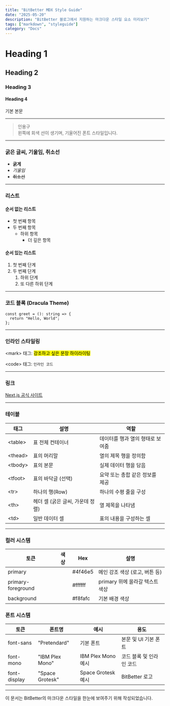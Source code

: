 ```yaml
---
title: "BitBetter MDX Style Guide"
date: "2025-05-20"
description: "BitBetter 블로그에서 지원하는 마크다운 스타일 요소 미리보기"
tags: ["markdown", "styleguide"]
category: "Docs"
---
```


# Heading 1

## Heading 2

### Heading 3

#### Heading 4

기본 본문

---

> 인용구  
> 왼쪽에 회색 선이 생기며, 기울어진 폰트 스타일입니다.

---

### 굵은 글씨, 기울임, 취소선

- **굵게**
- _기울임_
- <del>취소선</del>

---

### 리스트

#### 순서 없는 리스트

- 첫 번째 항목
- 두 번째 항목
  - 하위 항목
    - 더 깊은 항목

#### 순서 있는 리스트

1. 첫 번째 단계
2. 두 번째 단계
   1. 하위 단계
   2. 또 다른 하위 단계

---

### 코드 블록 (Dracula Theme)

```tsx
const greet = (): string => {
  return "Hello, World";
};
```

---

### 인라인 스타일링

&lt;mark&gt; 태그: <mark>강조하고 싶은 문장 하이라이팅</mark>

&lt;code&gt; 태그: <code>인라인 코드</code>

---

### 링크

[Next.js 공식 사이트](https://nextjs.org)

---

### 테이블

<table>
  <thead>
    <tr>
      <th>태그</th>
      <th>설명</th>
      <th>역할</th>
    </tr>
  </thead>
  <tbody>
    <tr>
      <td>&lt;table&gt;</td>
      <td>표 전체 컨테이너</td>
      <td>데이터를 행과 열의 형태로 보여줌</td>
    </tr>
    <tr>
      <td>&lt;thead&gt;</td>
      <td>표의 머리말</td>
      <td>열의 제목 행을 정의함</td>
    </tr>
    <tr>
      <td>&lt;tbody&gt;</td>
      <td>표의 본문</td>
      <td>실제 데이터 행을 담음</td>
    </tr>
    <tr>
      <td>&lt;tfoot&gt;</td>
      <td>표의 바닥글 (선택)</td>
      <td>요약 또는 총합 같은 정보를 제공</td>
    </tr>
    <tr>
      <td>&lt;tr&gt;</td>
      <td>하나의 행(Row)</td>
      <td>하나의 수평 줄을 구성</td>
    </tr>
    <tr>
      <td>&lt;th&gt;</td>
      <td>헤더 셀 (굵은 글씨, 가운데 정렬)</td>
      <td>열 제목을 나타냄</td>
    </tr>
    <tr>
      <td>&lt;td&gt;</td>
      <td>일반 데이터 셀</td>
      <td>표의 내용을 구성하는 셀</td>
    </tr>
  </tbody>
</table>

---

### 컬러 시스템

<table>
  <thead>
    <tr>
      <th>토큰</th>
      <th>색상</th>
      <th>Hex</th>
      <th>설명</th>
    </tr>
  </thead>
  <tbody>
    <tr>
      <td>primary</td>
      <td>
        <span
          style={{
            display: "inline-block",
            width: "1.25rem",
            height: "1.25rem",
            borderRadius: "9999px",
            backgroundColor: "#4f46e5",
            border: "1px solid #ccc",
          }}
        />
      </td>
      <td>#4f46e5</td>
      <td>메인 강조 색상 (로고, 버튼 등)</td>
    </tr>
    <tr>
      <td>primary-foreground</td>
      <td>
        <span
          style={{
            display: "inline-block",
            width: "1.25rem",
            height: "1.25rem",
            borderRadius: "9999px",
            backgroundColor: "#ffffff",
            border: "1px solid #ccc",
          }}
        />
      </td>
      <td>#ffffff</td>
      <td>primary 위에 올라갈 텍스트 색상</td>
    </tr>
    <tr>
      <td>background</td>
      <td>
        <span
          style={{
            display: "inline-block",
            width: "1.25rem",
            height: "1.25rem",
            borderRadius: "9999px",
            backgroundColor: "#f8fafc",
            border: "1px solid #ccc",
          }}
        />
      </td>
      <td>#f8fafc</td>
      <td>기본 배경 색상</td>
    </tr>
  </tbody>
</table>

### 폰트 시스템

<table>
  <thead>
    <tr>
      <th>토큰</th>
      <th>폰트명</th>
      <th>예시</th>
      <th>용도</th>
    </tr>
  </thead>
  <tbody>
    <tr>
      <td>font-sans</td>
      <td>"Pretendard"</td>
      <td style={{ fontFamily: "Pretendard" }}>기본 폰트</td>
      <td>본문 및 UI 기본 폰트</td>
    </tr>
    <tr>
      <td>font-mono</td>
      <td>"IBM Plex Mono"</td>
      <td style={{ fontFamily: "IBM Plex Mono" }}>IBM Plex Mono 예시</td>
      <td>코드 블록 및 인라인 코드</td>
    </tr>
    <tr>
      <td>font-display</td>
      <td>"Space Grotesk"</td>
      <td style={{ fontFamily: "Space Grotesk" }}>Space Grotesk 예시</td>
      <td>BitBetter 로고</td>
    </tr>
  </tbody>
</table>

---

이 문서는 BitBetter의 마크다운 스타일을 한눈에 보여주기 위해 작성되었습니다.
